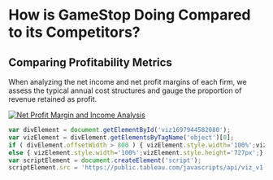 # How is GameStop Doing Compared to its Competitors?{-}
## Comparing Profitability Metrics {-}

When analyzing the net income and net profit margins of each firm, we assess the typical annual cost structures and gauge the proportion of revenue retained as profit.

<div class='tableauPlaceholder' id='viz1697944582080' style='position: relative'><noscript><a href='#'><img alt='Net Profit Margin and Income Analysis ' src='https:&#47;&#47;public.tableau.com&#47;static&#47;images&#47;st&#47;stock_project&#47;NetProfitMarginandIncomeAnalysis&#47;1_rss.png' style='border: none' /></a></noscript><object class='tableauViz'  style='display:none;'><param name='host_url' value='https%3A%2F%2Fpublic.tableau.com%2F' /> <param name='embed_code_version' value='3' /> <param name='site_root' value='' /><param name='name' value='stock_project&#47;NetProfitMarginandIncomeAnalysis' /><param name='tabs' value='no' /><param name='toolbar' value='yes' /><param name='static_image' value='https:&#47;&#47;public.tableau.com&#47;static&#47;images&#47;st&#47;stock_project&#47;NetProfitMarginandIncomeAnalysis&#47;1.png' /> <param name='animate_transition' value='yes' /><param name='display_static_image' value='yes' /><param name='display_spinner' value='yes' /><param name='display_overlay' value='yes' /><param name='display_count' value='yes' /><param name='language' value='en-US' /><param name='filter' value='publish=yes' /></object></div>        

```js
var divElement = document.getElementById('viz1697944582080');                    
var vizElement = divElement.getElementsByTagName('object')[0];                    
if ( divElement.offsetWidth > 800 ) { vizElement.style.width='100%';vizElement.style.height=(divElement.offsetWidth*0.75)+'px';} else if ( divElement.offsetWidth > 500 ) { vizElement.style.width='100%';vizElement.style.height=(divElement.offsetWidth*0.75)+'px';} 
else { vizElement.style.width='100%';vizElement.style.height='727px';}                     
var scriptElement = document.createElement('script');                    
scriptElement.src = 'https://public.tableau.com/javascripts/api/viz_v1.js';                    vizElement.parentNode.insertBefore(scriptElement, vizElement);                
```
\ 
